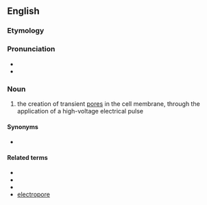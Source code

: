 ==English==
{{wikipedia}}

===Etymology===
{{prefix|en|electro|poration}}

===Pronunciation===
* {{IPA|/ɪˌlɛktɹoʊpɔˈɹeɪʃən/|lang=en}}
* {{rhymes|eɪʃən|lang=en}}

===Noun===
{{en-noun|~}}

# {{lb|en|biotechnology}} the creation of transient [[pore]]s in the cell membrane, through the application of a high-voltage electrical pulse

====Synonyms====
* {{l|en|electropermeabilization}}

====Related terms====
* {{l|en|electroporate}}
* {{l|en|electroporatic}}
* {{l|en|electroporator}}
* [[electropore]]